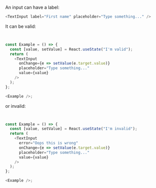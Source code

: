 An input can have a label:

```typescript jsx
<TextInput label="First name" placeholder="Type something..." />
```

It can be valid:

```typescript jsx


const Example = () => {
  const [value, setValue] = React.useState("I'm valid");
  return (
    <TextInput
      onChange={e => setValue(e.target.value)}
      placeholder="Type something..."
      value={value}
    />
  );
};

<Example />;
```

or invalid:

```typescript jsx


const Example = () => {
  const [value, setValue] = React.useState("I'm invalid");
  return (
    <TextInput
      error="Oops this is wrong"
      onChange={e => setValue(e.target.value)}
      placeholder="Type something..."
      value={value}
    />
  );
};

<Example />;
```
